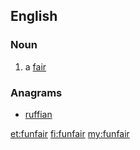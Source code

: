 ==English==

===Noun===
{{wikipedia}}
{{en-noun}}
# a [[fair]]

===Anagrams===
* [[ruffian#English|ruffian]]

[[et:funfair]]
[[fi:funfair]]
[[my:funfair]]